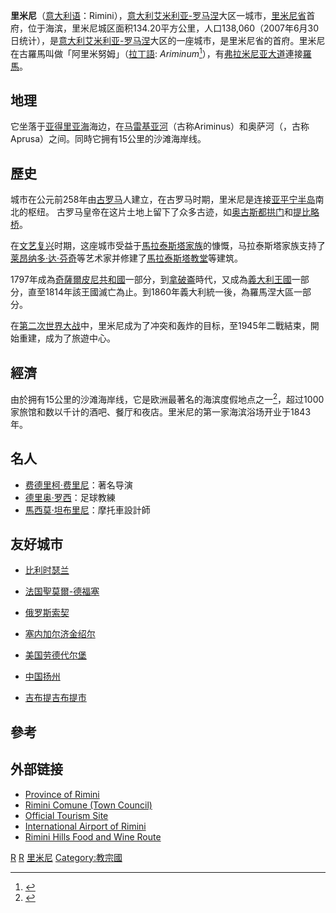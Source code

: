 {{multiple issues|
{{dead end|time=2014-03-09T05:45:11+00:00}}
{{expand|time=2014-03-09T05:45:11+00:00}}

}}
{{Infobox Italian comune
| name                = 里米尼
| official_name       = Comune di Rimini
| native_name         = Rimini
| image_skyline       = File:Beach of Rimini (14-07-2012).jpg
| imagesize           = 
| image_alt           = 
| image_caption       = 里米尼海灘
| image_shield        = Rimini-Stemma.png
| shield_alt          = 
| image_map           = 
| map_alt             = 
| map_caption         = 
| pushpin_label_position = 
| pushpin_map_alt     = 
| latd  = 44 |latm  = 03 |lats  =  |latNS  = N
| longd = 12 |longm = 34 |longs =   |longEW = E 
| coordinates_type    = 
| coordinates_display = title
| coordinates_footnotes = 
| region              = [[艾米利亚-罗马涅|艾米利亚-罗马涅]]
| province            = [[里米尼省|里米尼省]] (RN)
| frazioni            = Bellariva, Corpolò, Marebello, Miramare di Rimini, Rivabella, Rivazzurra, San Fortunato, San Giuliano a Mare, San Vito, Santa Aquilina, Santa Giustina, Torre Pedrera, Viserba, Viserbella
| mayor_party         = 民主党
| mayor               = Alberto Ravaioli
| area_footnotes      = 
| area_total_km2      = 134
| population_footnotes = 
| population_total    = 141056
| population_as_of    = 2009年12月21日
| pop_density_footnotes = 
| population_demonym  = Riminesi
| elevation_footnotes = 
| elevation_m         = 6
| twin1               = 
| twin1_country       = 
| saint               = [[St._Gaudentius|St. Gaudentius]]
| day                 = 10月14日
| postal_code         = 47921, 47922, 47923, 47924
| area_code           = 0541
| website             = {{official|http://www.comune.rimini.it}}
| footnotes           = 
}}

'''里米尼'''（[[意大利语|意大利语]]：Rimini），[[意大利|意大利]][[艾米利亚-罗马涅|艾米利亚-罗马涅]]大区一城市，[[里米尼省|里米尼省]]首府，位于海滨，里米尼城区面积134.20平方公里，人口138,060（2007年6月30日统计），是[[意大利|意大利]][[艾米利亚-罗马涅|艾米利亚-罗马涅]]大区的一座城市，是里米尼省的首府。里米尼在古羅馬叫做「阿里米努姆」（[[拉丁語|拉丁語]]: ''Ariminum''<ref>{{cite book |title=Barrington Atlas of the Greek and Roman World: Map-By-Map Directory |editor=Richard J.A. Talbert |volume=I |year=2000 |publisher=Princeton University Press |location=Princeton, NJ and Oxford, UK |isbn=0691049459 |page=589 }}</ref>），有[[弗拉米尼亚大道|弗拉米尼亚大道]]連接[[羅馬|羅馬]]。

==地理==
它坐落于[[亚得里亚海|亚得里亚海]]海边，在[[马雷基亚河|马雷基亚河]]（古称Ariminus）和奥萨河（{{lang-en|Ausa River}}，古称Aprusa）之间。同時它拥有15公里的沙滩海岸线。

==歷史==
城市在公元前258年由[[古罗马|古罗马]]人建立，在古罗马时期，里米尼是连接[[亚平宁半岛|亚平宁半岛]]南北的枢纽。
古罗马皇帝在这片土地上留下了众多古迹，如[[奥古斯都拱门|奥古斯都拱门]]和[[提比略桥|提比略桥]]。

在[[文艺复兴|文艺复兴]]时期，这座城市受益于[[馬拉泰斯塔家族|馬拉泰斯塔家族]]的慷慨，马拉泰斯塔家族支持了[[列奥纳多·达·芬奇|莱昂纳多·达·芬奇]]等艺术家并修建了[[馬拉泰斯塔教堂|馬拉泰斯塔教堂]]等建筑。

1797年成為[[奇薩爾皮尼共和國|奇薩爾皮尼共和國]]一部分，到[[拿破崙|拿破崙]]時代，又成為[[義大利王國_(拿破崙時代)|義大利王國]]一部分，直至1814年該王國滅亡為止。到1860年義大利統一後，為羅馬涅大區一部分。

在[[第二次世界大战|第二次世界大战]]中，里米尼成为了冲突和轰炸的目标，至1945年二戰結束，開始重建，成为了旅遊中心。

==經濟==
由於拥有15公里的沙滩海岸线，它是欧洲最著名的海滨度假地点之一<ref>{{cite web |url= http://www.world-guides.com/europe/italy/emilia-romagna/rimini/rimini_attractions.html|title= World Guides. Rimini Tourist Attractions and Sightseeing|page= 1}}</ref>，超过1000家旅馆和数以千计的酒吧、餐厅和夜店。里米尼的第一家海滨浴场开业于1843年。

==名人==
*[[费德里柯·费里尼|费德里柯·费里尼]]：著名导演
*[[德里奥·罗西|德里奥·罗西]]：足球教練
*[[馬西莫·坦布里尼|馬西莫·坦布里尼]]：摩托車設計師

==友好城市==
*{{flagicon|Belgium}}[[比利时|比利时]][[瑟兰|瑟兰]]
*{{flagicon|France}}[[法国|法国]][[聖莫爾-德福塞|聖莫爾-德福塞]]
*{{flagicon|Russia}}[[俄罗斯|俄罗斯]][[索契|索契]]
*{{flagicon|Senegal}}[[塞内加尔|塞内加尔]][[济金绍尔|济金绍尔]]
*{{flagicon|United States}}[[美国|美国]][[劳德代尔堡_(佛罗里达州)|劳德代尔堡]]
*{{flagicon|PRC}}[[中国|中国]][[扬州|扬州]]
*{{flagicon|Djibouti}}[[吉布提|吉布提]][[吉布提市|吉布提市]]

==參考==
{{reflist}}

==外部链接==
{{Commons}}
*[http://www.provincia.rimini.it/ Province of Rimini]
*[http://www.comune.rimini.it/ Rimini Comune (Town Council)] {{Wayback|url=http://www.comune.rimini.it/ |date=19970402005155 }}
*[http://www.riminiturismo.it/ Official Tourism Site]
*[http://www.riminiairport.com/ International Airport of Rimini]
*[http://www.stradadeivinidirimini.it/ Rimini Hills Food and Wine Route]

{{里米尼省市鎮}}

{{Authority control}}
[[Category:里米尼省市镇|R]]
[[Category:沿亞得里亞海城市|R]]
[[Category:里米尼|]]
[[Category:教宗國|Category:教宗國]]